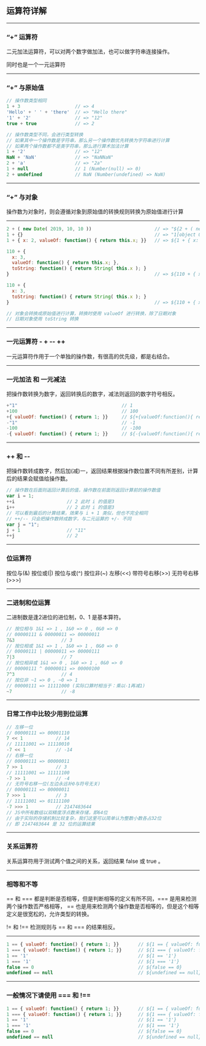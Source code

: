 
## 运算符详解

---

### “+” 运算符

二元加法运算符，可以对两个数字做加法，也可以做字符串连接操作。

同时也是一个一元运算符

---

### “+” 与原始值
```js
// 操作数类型相同
1 + 3                    // => 4
'Hello' + ' ' + 'there'  // => "Hello there"
'1' + '2'                // => "12"
true + true              // => 2

// 操作数类型不同，会进行类型转换
// 如果其中一个操作数是字符串，那么另一个操作数优先转换为字符串进行计算
// 如果两个操作数都不是类字符串，那么进行算术加法计算
1 + '2'                  // => "12"
NaN + 'NaN'              // => "NaNNaN"
2 + 'a'                  // => "2a"
1 + null                 // 1 (Number(null) => 0)
2 + undefined            // NaN (Number(undefined) => NaN)
```

---

### “+” 与对象

操作数为对象时，则会遵循对象到原始值的转换规则转换为原始值进行计算

---

```js fontSize=16
2 + ( new Date( 2019, 10, 10 ))                       // => "${2 + ( new Date( 2019, 10, 10 ))}"
1 + {}                                                // => "1[object Object]"
1 + { x: 2, valueOf: function() { return this.x; }}   // => ${1 + { x: 2, valueOf: function() { return this.x; }}}

110 + {
  x: 3,
  valueOf: function() { return this.x; },
  toString: function() { return String( this.x ); }
}                                                     // => ${110 + { x: 3, valueOf: function() { return this.x; }, toString: function() { return String( this.x ); }}}

110 + {
  x: 3,
  toString: function() { return String( this.x ); }
}                                                     // => ${110 + { x: 3, toString: function() { return String( this.x ); }}}

// 对象会转换成原始值进行计算，转换时使用 valueOf 进行转换，除了日期对象
// 日期对象使用 toString 转换

```

---

### 一元运算符 - + -- ++

一元运算符作用于一个单独的操作数，有很高的优先级，都是右结合。

---

### 一元加法 和 一元减法

把操作数转换为数字，返回转换后的数字，减法则返回的数字符号相反。

```js
+"1"                                      // 1
+100                                      // 100
+{ valueOf: function() { return 1; }}     // ${+{valueOf:function(){ return 1; }}}
-"1"                                      // -1
-100                                      // -100
-{ valueOf: function() { return 1; }}     // ${-{valueOf:function(){ return 1; }}}
```

---

### ++ 和 --

把操作数转成数字，然后加(减)一，返回结果根据操作数位置不同有所差别，计算后的结果会赋值给操作数。

```js
// 操作数在后面则返回计算后的值，操作数在前面则返回计算前的操作数值
var i = 1;
++i                   // 2 此时 i 的值是3
i++                   // 2 此时 i 的值是3
// 可以看到最后的计算结果，效果与 i + 1 类似，但也不完全相同
// ++/-- 只会把操作数转成数字，与二元运算的 +/- 不同
var j = "1";
j + 1                 // "11"
++j                   // 2
```

---

### 位运算符

按位与(&) 按位或(|) 按位与或(^) 按位非(~) 左移(<<) 带符号右移(>>) 无符号右移(>>>)

---

### 二进制和位运算

二进制数是逢2进位的进位制，0、1 是基本算符。

```js
// 按位相与 1&1 => 1 , 1&0 => 0 , 0&0 => 0
// 00000111 & 00000011 => 00000011
7&3                 // 3
// 按位相或 1&1 => 1 , 1&0 => 1 , 0&0 => 0
// 00000111 | 00000011 => 00000111
7|3                 // 7
// 按位相异或 1&1 => 0 , 1&0 => 1 , 0&0 => 0
// 00000111 ^ 00000011 => 00000100
7^3                 // 4
// 按位非 ~1 => 0 , ~0 => 1
// 00000111 => 11111000 (实际口算时相当于：乘以-1再减1)
~7                  // -8
```

---

### 日常工作中比较少用到位运算

```js
// 左移一位
// 00000111 => 00001110
7 << 1            // 14
// 11111001 => 11110010
-7 << 1           // -14
// 右移一位
// 00000111 => 00000011
7 >> 1            // 3
// 11111001 => 11111100
-7 >> 1           // -4
// 无符号右移一位(左边永远补0与符号无关)
// 00000111 => 00000011
7 >>> 1           // 3
// 11111001 => 01111100
-7 >>> 1          // 2147483644
// JS中所有数组以双精度浮点数来存储，即64位
// 由于实际的存储机制比较复杂，我们这里可以简单认为整数小数各占32位
// 即 2147483644 是 32 位的运算结果
```

---

### 关系运算符

关系运算符用于测试两个值之间的关系，返回结果 false 或 true 。

---

### 相等和不等

== 和 === 都是判断是否相等，但是判断相等的定义有所不同，=== 是用来检测两个操作数否严格相等，
== 也是用来检测两个操作数是否相等的，但是这个相等定义是很宽松的，允许类型的转换。

!= 和 !== 检测规则与 == 和 === 的结果相反。

---

```js
1 == { valueOf: function() { return 1; }}       // ${1 == { valueOf: function() { return 1; }}}
1 === { valueOf: function() { return 1; }}      // ${1 === { valueOf: function() { return 1; }}}
1 == '1'                                        // ${1 == '1'}
1 === '1'                                       // ${1 === '1'}
false == 0                                      // ${false == 0}
undefined == null                               // ${undefined == null}
```

---

### 一般情况下请使用 === 和 !==

```js
1 == { valueOf: function() { return 1; }}       // ${1 == { valueOf: function() { return 1; }}}
1 === { valueOf: function() { return 1; }}      // ${1 === { valueOf: function() { return 1; }}}
1 == '1'                                        // ${1 == '1'}
1 === '1'                                       // ${1 === '1'}
false == 0                                      // ${false == 0}
undefined == null                               // ${undefined == null}
```
